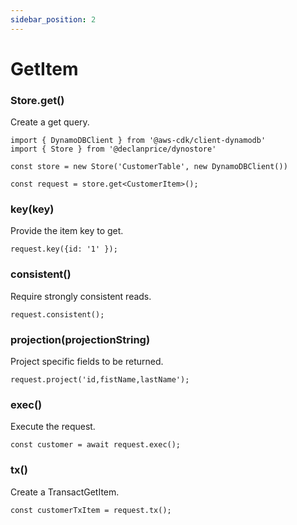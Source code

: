 ```yaml
---
sidebar_position: 2
---
```


# GetItem

### Store.get()

Create a get query.

```tsx
import { DynamoDBClient } from '@aws-cdk/client-dynamodb'
import { Store } from '@declanprice/dynostore'

const store = new Store('CustomerTable', new DynamoDBClient())

const request = store.get<CustomerItem>();
```

### key(key)

Provide the item key to get.

```tsx
request.key({id: '1' });
```

### consistent()

Require strongly consistent reads.

```tsx
request.consistent();
```


### projection(projectionString)

Project specific fields to be returned.

```tsx
request.project('id,fistName,lastName');
```

### exec()

Execute the request.

```tsx
const customer = await request.exec();
```

### tx()

Create a TransactGetItem.

```tsx
const customerTxItem = request.tx();
```